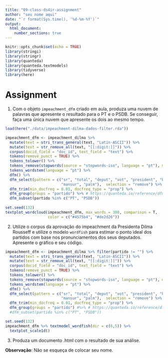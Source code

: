```yaml
---
title: "09-class-ds4ir-assignment"
author: "seu nome aqui"
date: "`r format(Sys.time(), '%d-%m-%Y')`"
output: 
  html_document:
    number_sections: true
---
```


```r
knitr::opts_chunk$set(echo = TRUE)
library(stringi)
library(stringr)
library(quanteda)
library(quanteda.textmodels)
library(tidyverse)
library(here)
```

# Assignment {-}

1. Com o objeto `impeachment_dfm` criado em aula, produza uma nuvem de palavras 
que apresente o resultado para o PT e o PSDB. Se conseguir, faça uma única nuvem
que apresente os dois ao mesmo tempo.

```r

load(here("./data/impeachment-dilma-dados-filter.rda"))

impeachment_dfm <- impeachment_dilma %>%
  mutate(text = stri_trans_general(text, "Latin-ASCII")) %>%
  mutate(text = str_remove_all(text, "[[:digit:]]")) %>%
  corpus(docid_field = "doc_id", text_field = "text") %>% 
  tokens(remove_punct = TRUE) %>%
  tokens_tolower() %>%
  tokens_remove(stopwords(source = "stopwords-iso", language = "pt"), min_nchar = 2) %>%
  tokens_wordstem(language = "pt") %>%
  dfm() %>%
  dfm_select(pattern = c("sr", "total", "deput", "vot", "president", "bet", 
                         "mansur", "palm"),  selection = "remove") %>%
  dfm_trim(min_docfreq = 0.01, docfreq_type = "prop") %>%
  dfm_group(groups = "partido") %>% # https://quanteda.io/reference/dfm_group.html
  dfm_subset(partido %in% c("PT", "PSDB"))
  
set.seed(132)
textplot_wordcloud(impeachment_dfm, max_words = 300, comparison = T,
                   color = c("#4575b4", "#de2d26"))

```

2. Utilize o corpus da aprovação do impeachment da Presidenta Dilma Rousseff e utilize o 
modelo `wordfish` para estimar o ponto ideal dos partidos com base nos pronunciamentos 
dos seus deputados. Apresente o gráfico e seu código.

```r

impeachment_dfm <- impeachment_dilma %>% filter(partido != "") %>%
  mutate(text = stri_trans_general(text, "Latin-ASCII")) %>%
  mutate(text = str_remove_all(text, "[[:digit:]]")) %>%
  corpus(docid_field = "doc_id", text_field = "text") %>% 
  tokens(remove_punct = TRUE) %>%
  tokens_tolower() %>%
  tokens_remove(stopwords(source = "stopwords-iso", language = "pt"), min_nchar = 2) %>%
  tokens_wordstem(language = "pt") %>%
  dfm() %>%
  dfm_select(pattern = c("sr", "total", "deput", "vot", "president", "bet", 
                         "mansur", "palm"),  selection = "remove") %>%
  dfm_trim(min_docfreq = 0.01, docfreq_type = "prop") %>%
  dfm_group(groups = "partido") #%>% # https://quanteda.io/reference/dfm_group.html
  #dfm_subset(partido %in% c("PT", "PSDB"))

set.seed(132)
impeachment_dfm %>% textmodel_wordfish(dir = c(6,5)) %>%
  textplot_scale1d()

```

3. Produza um documento .html com o resultado de sua análise.

**Observação**: Não se esqueça de colocar seu nome.